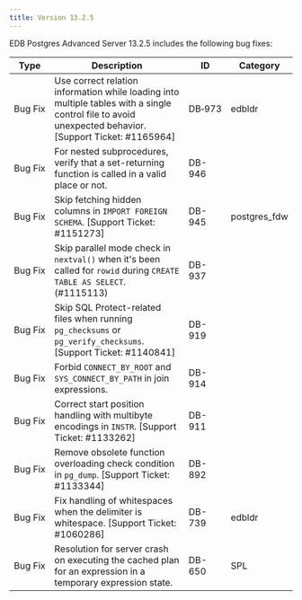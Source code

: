 ```yaml
---
title: Version 13.2.5
---
```


EDB Postgres Advanced Server 13.2.5 includes the following bug fixes:

| Type | Description  | ID | Category | 
| ---- | ------------ | -- | -------- |
| Bug&nbsp;Fix | Use correct relation information while loading into multiple tables with a single control file to avoid unexpected behavior. [Support Ticket: #1165964] | DB&#8209;973 | edbldr   |
| Bug Fix | For nested subprocedures, verify that a set-returning function is called in a valid place or not. | DB-946  | | 
| Bug Fix | Skip fetching hidden columns in `IMPORT FOREIGN SCHEMA`. [Support Ticket: #1151273] | DB-945 |  postgres_fdw |
| Bug Fix | Skip parallel mode check in `nextval()` when it's been called for `rowid` during `CREATE TABLE AS SELECT`. (#1115113) | DB-937 | |
| Bug Fix | Skip SQL Protect-related files when running `pg_checksums` or `pg_verify_checksums`. [Support Ticket: #1140841] | DB-919 | |
| Bug Fix | Forbid `CONNECT_BY_ROOT` and `SYS_CONNECT_BY_PATH` in join expressions. | DB-914 | |
| Bug Fix | Correct start position handling with multibyte encodings in `INSTR`. [Support Ticket: #1133262] | DB-911 | |
| Bug Fix | Remove obsolete function overloading check condition in `pg_dump`. [Support Ticket: #1133344] | DB-892 | |
| Bug Fix | Fix handling of whitespaces when the delimiter is whitespace. [Support Ticket: #1060286] | DB-739 | edbldr |
| Bug Fix | Resolution for server crash on executing the cached plan for an expression in a temporary expression state. | DB-650 | SPL |
